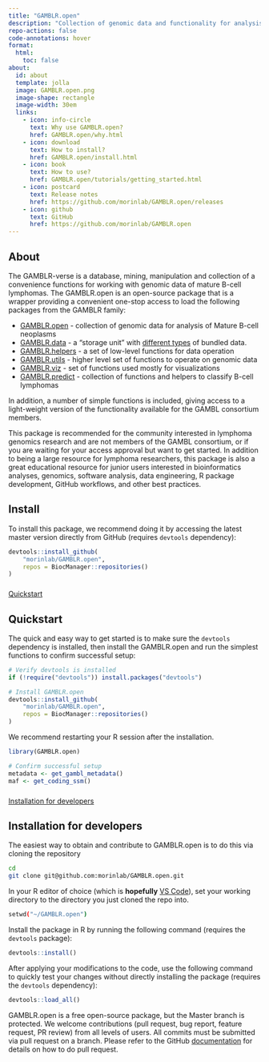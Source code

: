 ```yaml
---
title: "GAMBLR.open"
description: "Collection of genomic data and functionality for analysis of Mature B-cell neoplasms"
repo-actions: false
code-annotations: hover
format:
  html:
    toc: false
about:
  id: about
  template: jolla
  image: GAMBLR.open.png
  image-shape: rectangle
  image-width: 30em
  links:
    - icon: info-circle
      text: Why use GAMBLR.open?
      href: GAMBLR.open/why.html
    - icon: download
      text: How to install?
      href: GAMBLR.open/install.html
    - icon: book
      text: How to use?
      href: GAMBLR.open/tutorials/getting_started.html
    - icon: postcard
      text: Release notes
      href: https://github.com/morinlab/GAMBLR.open/releases
    - icon: github
      text: GitHub
      href: https://github.com/morinlab/GAMBLR.open
---
```


::: {#about}
:::

## About

The GAMBLR-verse is a database, mining, manipulation and collection of a convenience functions for working with genomic data of mature B-cell lymphomas. The GAMBLR.open is an open-source package that is a wrapper providing a convenient one-stop access to load the following packages from the GAMBLR family:

- [GAMBLR.open](https://github.com/morinlab/GAMBLR.open) - collection of genomic data for analysis of Mature B-cell neoplasms
* [GAMBLR.data](https://github.com/morinlab/GAMBLR.data) - a "storage unit" with [different types](https://morinlab.github.io/GAMBLR.data/resources/bundled_data.html) of bundled data.
- [GAMBLR.helpers](https://github.com/morinlab/GAMBLR.helpers) - a set of low-level functions for data operation
- [GAMBLR.utils](https://github.com/morinlab/GAMBLR.utils) - higher level set of functions to operate on genomic data
- [GAMBLR.viz](https://github.com/morinlab/GAMBLR.viz) - set of functions used mostly for visualizations
- [GAMBLR.predict](https://github.com/morinlab/GAMBLR.predict) - collection of functions and helpers to classify B-cell lymphomas

In addition, a number of simple functions is included, giving access to a light-weight version of the functionality available for the GAMBL consortium members.

::: {.callout-tip title="Who should use this package?"}
This package is recommended for the community interested in lymphoma genomics research and are not members of the GAMBL consortium, or if you are waiting for your access approval but want to get started. In addition to being a large resource for lymphoma researchers, this package is also a great educational resource for junior users interested in bioinformatics analyses, genomics, software analysis, data engineering, R package development, GitHub workflows, and other best practices.
:::


## Install

To install this package, we recommend doing it by accessing the latest master version directly from GitHub (requires `devtools` dependency):

```r
devtools::install_github(
    "morinlab/GAMBLR.open",
    repos = BiocManager::repositories()
)
```


###

<div class="d-grid gap-2"><a class="btn btn-lg btn-primary" data-bs-toggle="collapse" href="#collapseQuickstart" role="button" aria-expanded="false" aria-controls="collapseQuickstart">Quickstart</a></div>

###

::: {#collapseQuickstart .collapse .multi-collapse}

## Quickstart

The quick and easy way to get started is to make sure the `devtools` dependency is installed, then install the GAMBLR.open and run the simplest functions to confirm successful setup:

```r
# Verify devtools is installed
if (!require("devtools")) install.packages("devtools")

# Install GAMBLR.open
devtools::install_github(
    "morinlab/GAMBLR.open",
    repos = BiocManager::repositories()
)
```

We recommend restarting your R session after the installation.

```r
library(GAMBLR.open)

# Confirm successful setup
metadata <- get_gambl_metadata()
maf <- get_coding_ssm()
```

:::

###

<div class="d-grid gap-2"><a class="btn btn-lg btn-primary" data-bs-toggle="collapse" href="#collapseDevelopers" role="button" aria-expanded="false" aria-controls="collapseDevelopers"  margin="100px">Installation for developers</a></div>

::: {#collapseDevelopers .collapse .multi-collapse}

## Installation for developers

The easiest way to obtain and contribute to GAMBLR.open is to do this via cloning the repository

```bash
cd
git clone git@github.com:morinlab/GAMBLR.open.git
```
In your R editor of choice (which is __**hopefully**__ [VS Code](https://code.visualstudio.com/)), set your working directory to the directory you just cloned the repo into.

```bash
setwd("~/GAMBLR.open")
```

Install the package in R by running the following command (requires the
`devtools` package):

```r
devtools::install()
```

After applying your modifications to the code, use the following command to
quickly test your changes without directly installing the package (requires the
`devtools` dependency):

```r
devtools::load_all()
```

GAMBLR.open is a free open-source package, but the Master branch is protected.
We welcome contributions (pull request, bug report, feature request, PR review)
from all levels of users. All commits must be submitted via pull request on a
branch. Please refer to the GitHub [documentation](https://docs.github.com/en/pull-requests/collaborating-with-pull-requests/proposing-changes-to-your-work-with-pull-requests/creating-a-pull-request) for details on how to do pull request.

:::
